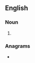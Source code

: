 ==English==

===Noun===
{{head|en|noun form}}

# {{plural of|persulfate|lang=en}}

===Anagrams===
* {{anagrams|en|a=aeeflprsstu|afterpulses}}